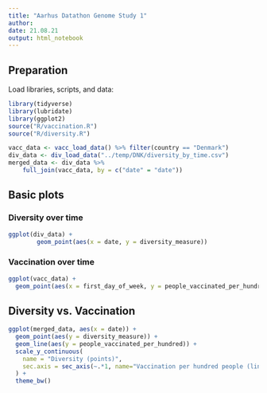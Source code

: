 ```yaml
---
title: "Aarhus Datathon Genome Study 1"
author:
date: 21.08.21
output: html_notebook
---
```


## Preparation

Load libraries, scripts, and data:

```r
library(tidyverse)
library(lubridate)
library(ggplot2)
source("R/vaccination.R")
source("R/diversity.R")

vacc_data <- vacc_load_data() %>% filter(country == "Denmark")
div_data <- div_load_data("../temp/DNK/diversity_by_time.csv")
merged_data <- div_data %>%
    full_join(vacc_data, by = c("date" = "date"))
```


## Basic plots

### Diversity over time

```r
ggplot(div_data) +
        geom_point(aes(x = date, y = diversity_measure))
```


### Vaccination over time

```r
ggplot(vacc_data) +
  geom_point(aes(x = first_day_of_week, y = people_vaccinated_per_hundred))
```


## Diversity vs. Vaccination

```r
ggplot(merged_data, aes(x = date)) +
  geom_point(aes(y = diversity_measure)) +
  geom_line(aes(y = people_vaccinated_per_hundred)) +
  scale_y_continuous(
    name = "Diversity (points)",
    sec.axis = sec_axis(~.*1, name="Vaccination per hundred people (line)")
  ) +
  theme_bw()
```
